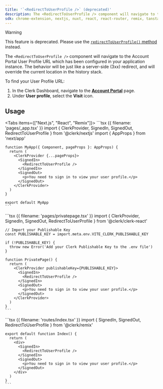 ```yaml
---
title: '`<RedirectToUserProfile />` (deprecated)'
description: The <RedirectToUserProfile /> component will navigate to the user profile URL which has been configured in your application instance. The behavior will be just like a server-side (3xx) redirect, and will override the current location in the history stack.
sdk: chrome-extension, nextjs, nuxt, react, react-router, remix, tanstack-react-start, vue
---
```


> [!WARNING]
> This feature is deprecated. Please use the [`redirectToUserProfile()` method](/docs/references/javascript/clerk#redirect-to-user-profile) instead.

The `<RedirectToUserProfile />` component will navigate to the Account Portal User Profile URL which has been configured in your application instance. The behavior will be just like a server-side (3xx) redirect, and will override the current location in the history stack.

To find your User Profile URL:

1. In the Clerk Dashboard, navigate to the [**Account Portal**](https://dashboard.clerk.com/last-active?path=account-portal) page.
1. Under **User profile**, select the **Visit** icon.

## Usage

<Tabs items={["Next.js", "React", "Remix"]}>
  <Tab>
    ```tsx {{ filename: 'pages/_app.tsx' }}
    import { ClerkProvider, SignedIn, SignedOut, RedirectToUserProfile } from '@clerk/nextjs'
    import { AppProps } from 'next/app'

    function MyApp({ Component, pageProps }: AppProps) {
      return (
        <ClerkProvider {...pageProps}>
          <SignedIn>
            <RedirectToUserProfile />
          </SignedIn>
          <SignedOut>
            <p>You need to sign in to view your user profile.</p>
          </SignedOut>
        </ClerkProvider>
      )
    }

    export default MyApp
    ```
  </Tab>

  <Tab>
    ```tsx {{ filename: 'pages/privatepage.tsx' }}
    import { ClerkProvider, SignedIn, SignedOut, RedirectToUserProfile } from '@clerk/clerk-react'

    // Import your Publishable Key
    const PUBLISHABLE_KEY = import.meta.env.VITE_CLERK_PUBLISHABLE_KEY

    if (!PUBLISHABLE_KEY) {
      throw new Error('Add your Clerk Publishable Key to the .env file')
    }

    function PrivatePage() {
      return (
        <ClerkProvider publishableKey={PUBLISHABLE_KEY}>
          <SignedIn>
            <RedirectToUserProfile />
          </SignedIn>
          <SignedOut>
            <p>You need to sign in to view your user profile.</p>
          </SignedOut>
        </ClerkProvider>
      )
    }
    ```
  </Tab>

  <Tab>
    ```tsx {{ filename: 'routes/index.tsx' }}
    import { SignedIn, SignedOut, RedirectToUserProfile } from '@clerk/remix'

    export default function Index() {
      return (
        <div>
          <SignedIn>
            <RedirectToUserProfile />
          </SignedIn>
          <SignedOut>
            <p>You need to sign in to view your user profile.</p>
          </SignedOut>
        </div>
      )
    }
    ```
  </Tab>
</Tabs>
